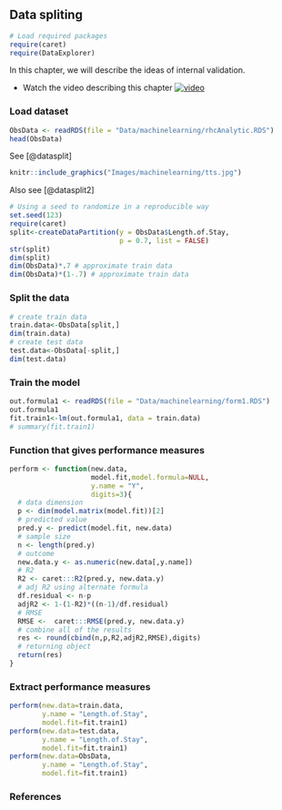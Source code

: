 ## Data spliting {.unnumbered}

```r
# Load required packages
require(caret)
require(DataExplorer)
```

In this chapter, we will describe the ideas of internal validation.

-   Watch the video describing this chapter [![video](https://img.youtube.com/vi/PdrjcM_dTlw/maxresdefault.jpg)](https://youtu.be/PdrjcM_dTlw)

### Load dataset

```r
ObsData <- readRDS(file = "Data/machinelearning/rhcAnalytic.RDS")
head(ObsData)
```

See [@datasplit]

```r
knitr::include_graphics("Images/machinelearning/tts.jpg")
```

Also see [@datasplit2]

```r
# Using a seed to randomize in a reproducible way 
set.seed(123)
require(caret)
split<-createDataPartition(y = ObsData$Length.of.Stay, 
                           p = 0.7, list = FALSE)
str(split)
dim(split)
dim(ObsData)*.7 # approximate train data
dim(ObsData)*(1-.7) # approximate train data
```

### Split the data

```r
# create train data
train.data<-ObsData[split,]
dim(train.data)
# create test data
test.data<-ObsData[-split,]
dim(test.data)
```

### Train the model

```r
out.formula1 <- readRDS(file = "Data/machinelearning/form1.RDS")
out.formula1
fit.train1<-lm(out.formula1, data = train.data)
# summary(fit.train1)
```

### Function that gives performance measures

```r
perform <- function(new.data,
                    model.fit,model.formula=NULL, 
                    y.name = "Y",
                    digits=3){
  # data dimension
  p <- dim(model.matrix(model.fit))[2]
  # predicted value
  pred.y <- predict(model.fit, new.data)
  # sample size
  n <- length(pred.y)
  # outcome
  new.data.y <- as.numeric(new.data[,y.name])
  # R2
  R2 <- caret:::R2(pred.y, new.data.y)
  # adj R2 using alternate formula
  df.residual <- n-p
  adjR2 <- 1-(1-R2)*((n-1)/df.residual)
  # RMSE
  RMSE <-  caret:::RMSE(pred.y, new.data.y)
  # combine all of the results
  res <- round(cbind(n,p,R2,adjR2,RMSE),digits)
  # returning object
  return(res)
}
```

### Extract performance measures

```r
perform(new.data=train.data,
        y.name = "Length.of.Stay",
        model.fit=fit.train1)
perform(new.data=test.data,
        y.name = "Length.of.Stay",
        model.fit=fit.train1)
perform(new.data=ObsData,
        y.name = "Length.of.Stay",
        model.fit=fit.train1)
```

### References
